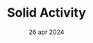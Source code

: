 ---
draft: false
date: "26 apr 2024"
title: "Solid Activity"
short_description: "Our expert strategists put the odds in your favor and your channel"
image: "/assets/imgs/icon/icon-s-26.png"
meta:
  meta_title: "Solid Activity"
  meta_description: "Solid Activity description"
---